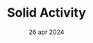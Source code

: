 ---
draft: false
date: "26 apr 2024"
title: "Solid Activity"
short_description: "Our expert strategists put the odds in your favor and your channel"
image: "/assets/imgs/icon/icon-s-26.png"
meta:
  meta_title: "Solid Activity"
  meta_description: "Solid Activity description"
---